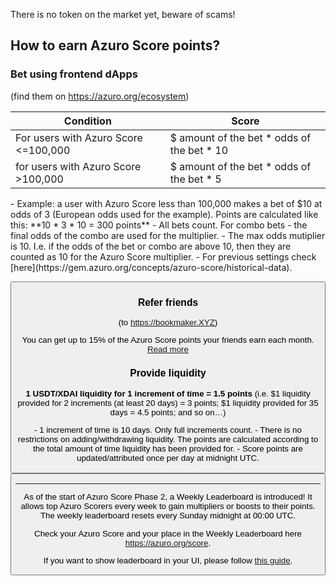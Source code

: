 
<PageHeadline
  title="Azuro Score"
  subTitle="Azuro Score points will be convertible into $AZUR tokens after the $AZUR token is launched"
/>


<Callout type="alert">
  There is no token on the market yet, beware of scams!
</Callout>


## How to earn Azuro Score points?

### Bet using frontend dApps
(find them on https://azuro.org/ecosystem)

| Condition | Score |
|---|---|
| For users with Azuro Score \<=100,000 | $ amount of the bet * odds of the bet * 10 |
| for users with Azuro Score \>100,000 | $ amount of the bet * odds of the bet * 5 |

<Callout type="info">
  - Example: a user with Azuro Score less than 100,000 makes a bet of $10 at odds of 3 (European odds used for the example). Points are calculated like this: **10 * 3 * 10 = 300 points**
  - All bets count. For combo bets - the final odds of the combo are used for the multiplier.
  - The max odds mutiplier is 10. I.e. if the odds of the bet or combo are above 10, then they are counted as 10 for the Azuro Score multiplier.
  - For previous settings check [here](https://gem.azuro.org/concepts/azuro-score/historical-data).
</Callout>

<Button
  className="mt-6"
  title="Go to Frontends"
  toTab="https://azuro.org/frontends"
/>

### Refer friends
(to https://bookmaker.XYZ)

You can get up to 15% of the Azuro Score points your friends earn each month. [Read more](https://docs.bookmaker.xyz/for-bookmaker.xyz-users/refer-a-friend)

### Provide liquidity

**1 USDT/XDAI liquidity for 1 increment of time = 1.5 points** (i.e. \$1 liquidity provided for 2 increments
(at least 20 days) = 3 points; $1 liquidity provided for 35 days = 4.5 points; and so on…)

<Callout type="info">
  - 1 increment of time is 10 days. Only full increments count.
  - There is no restrictions on adding/withdrawing liquidity. The points are calculated according to the total amount of time liquidity has been provided for.
  - Score points are updated/attributed once per day at midnight UTC.
</Callout>

<Button
  className="mt-6"
  title="Go to Liquidity Pools"
  toTab="https://www.azuro.org/liquidity"
/>

---

<Callout type="info">
  As of the start of Azuro Score Phase 2, a Weekly Leaderboard is introduced! It allows top Azuro Scorers every week to gain multipliers or boosts to their points. The weekly leaderboard resets every Sunday midnight at 00:00 UTC.
</Callout>

Check your Azuro Score and your place in the Weekly Leaderboard here https://azuro.org/score.

If you want to show leaderboard in your UI, please follow [this guide](/guides/azuro-score).
